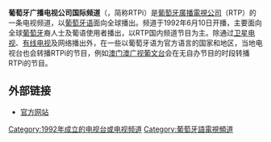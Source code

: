 {{expand|time=2016-12-13T11:22:05+00:00}}
{{unreferenced|time=2016-12-13T11:22:05+00:00}}
{{电视频道信息框
| 频道名称          = 葡萄牙广播电视公司国际频道<br/>{{lang|pt|RTP Internacional}}
| 频道图片文件      = RTP Internacional 2016 (Reduced Version).svg
| 频道图片大小      = 200px
| 频道图片名称      = 频道标志
| 图片替换文字      = 
| 频道图片2         = 
| 国家或地区        = {{POR}}
| 电视网            = [[葡萄牙广播电视公司|葡萄牙广播电视公司]]
| 所有者            = 
| 试播日期          = 
| 开播日期          = 1992年6月10日
| 停播日期          = 
| 画面格式          = [[16:9|16:9]] [[576i|576i]]
| 声音格式          = [[立体声|立体声]]
| 频道语言          = 葡萄牙语
| 频道呼号          = 
| 频道口号          = 
| 代表人物          = 
| 频道类别          = 
| 播出地区          = 全球
| 收视率            = 
| 收视率调查时间    = 
| 收视率资料来源    = 
| 收视份额          = 
| 收视份额调查时间  = 
| 收视份额资料来源  = 
| 附属频道          = 
| 总部地点          = {{POR}}[[里斯本|里斯本]]
| 旧称              = 
| 取代者            = 
| 姊妹频道          = RTP1<br/>RTP2<br/>RTP3<br/>RTP Memória
| 重播服务频道      = 
| 网站              = http://www.rtp.pt/play/
| 备注              = 
| 无线电视供应商01  = 
| 无线电视频道数01  = 
| 数字电视供应商01  = 
| 数字电视频道数01  = 
| 有線電視供應商01 = [[澳門有線電視|澳門有線電視]]
| 有線電視頻道數01 = 82頻道
| 卫星电视供应商01  = 亚洲5号卫星
| 卫星电视频道数01  = 3700 V 30000
| 在线收看网站01    = 官方直播
| 在线收看网址01    = [http://www.rtp.pt/play/direto/rtpinternacional RTPPLAY]
}}
'''葡萄牙广播电视公司国际频道'''（{{lang-pt|RTP Internacional}}，简称RTPi）是[[葡萄牙廣播電視公司|葡萄牙廣播電視公司]]（RTP）的一条电视频道，以[[葡萄牙语|葡萄牙语]]面向全球播出。频道于1992年6月10日开播，主要面向全球[[葡萄牙|葡萄牙]]裔人士及葡语使用者播出，以RTP国内频道节目为主。除通过[[卫星电视|卫星电视]]、[[有线电视|有线电视]]及网络播出外，在一些以葡萄牙语为官方语言的国家和地区，当地电视台也会转播RTPi的节目，例如[[澳门|澳门]][[澳广视|澳广视]][[澳视葡文台|葡文台]]会在无自办节目的时段转播RTPi的节目。

==外部链接==
*[http://www.rtp.pt/rtpinternacional/ 官方网站] {{Wayback|url=http://www.rtp.pt/rtpinternacional/ |date=20170223151337 }}{{pt}}

[[Category:1992年成立的电视台或电视频道|Category:1992年成立的电视台或电视频道]]
[[Category:葡萄牙語電視頻道|Category:葡萄牙語電視頻道]]